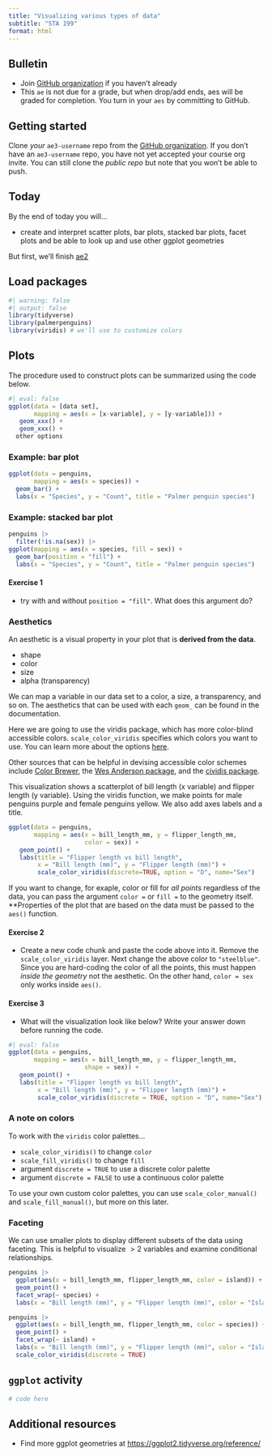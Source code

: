 ```yaml
---
title: "Visualizing various types of data"
subtitle: "STA 199"
format: html
---
```


## Bulletin

-   Join [GitHub organization](https://github.com/sta199-sp23-1) if you haven't already
-   This `ae` is not due for a grade, but when drop/add ends, aes will be graded for completion. You turn in your `aes` by committing to GitHub.

## Getting started

Clone *your* `ae3-username` repo from the [GitHub organization](https://github.com/sta199-sp23-1/).
If you don't have an `ae3-username` repo, you have not yet accepted your course org invite.
You can still clone the *public repo* but note that you won't be able to push.

## Today

By the end of today you will...

- create and interpret scatter plots, bar plots, stacked bar plots, facet plots and be able to look up and use other ggplot geometries

But first, we'll finish [ae2](/ae/ae-02.html)

## Load packages

```r
#| warning: false
#| output: false
library(tidyverse)
library(palmerpenguins)
library(viridis) # we'll use to customize colors
```


## Plots

The procedure used to construct plots can be summarized using the code below.

```r
#| eval: false
ggplot(data = [data set], 
       mapping = aes(x = [x-variable], y = [y-variable])) +
   geom_xxx() +
   geom_xxx() + 
  other options
```

### Example: bar plot

```r
ggplot(data = penguins, 
       mapping = aes(x = species)) +
  geom_bar() +
  labs(x = "Species", y = "Count", title = "Palmer penguin species")
```

### Example: stacked bar plot

```r
penguins |>
  filter(!is.na(sex)) |>
ggplot(mapping = aes(x = species, fill = sex)) +
  geom_bar(position = "fill") +
  labs(x = "Species", y = "Count", title = "Palmer penguin species")
```


#### Exercise 1 

- try with and without `position = "fill"`. What does this argument do?

### Aesthetics

An aesthetic is a visual property in your plot that is **derived from the data**.

- shape
- color
- size
- alpha (transparency)

We can map a variable in our data set to a color, a size, a transparency, and so on. The aesthetics that can be used with each `geom_` can be found in the documentation.

Here we are going to use the viridis package, which has more color-blind accessible colors. `scale_color_viridis` specifies which colors you want to use. You can learn more about the options [here](https://www.rdocumentation.org/packages/viridis/versions/0.5.1/topics/scale_color_viridis).

Other sources that can be helpful in devising accessible color schemes include [Color Brewer](https://colorbrewer2.org/#type=sequential&scheme=BuGn&n=3), the [Wes Anderson package](https://github.com/karthik/wesanderson), and the [cividis package](https://github.com/marcosci/cividis).

This visualization shows a scatterplot of bill length (x variable) and flipper length (y variable). Using the viridis function, we make points for male penguins purple and female penguins yellow. We also add axes labels and a title.

```r
ggplot(data = penguins, 
       mapping = aes(x = bill_length_mm, y = flipper_length_mm,
                     color = sex)) + 
   geom_point() + 
   labs(title = "Flipper length vs bill length",
        x = "Bill length (mm)", y = "Flipper length (mm)") + 
        scale_color_viridis(discrete=TRUE, option = "D", name="Sex")
```

If you want to change, for exaple, color or fill for *all points* regardless of the data, you can pass the argument `color = ` or `fill = ` to the geometry itself. **Properties of the plot that are based on the data must be passed to the `aes()` function.

#### Exercise 2

- Create a new code chunk and paste the code above into it. Remove the `scale_color_viridis` layer. Next change the above color to `"steelblue"`. Since you are hard-coding the color of all the points, this must happen *inside the geometry* not the aesthetic. On the other hand, `color = sex` only works inside `aes()`. 

#### Exercise 3

- What will the visualization look like below? Write your answer 
down before running the code.

```r
#| eval: false
ggplot(data = penguins, 
       mapping = aes(x = bill_length_mm, y = flipper_length_mm,
                     shape = sex)) + 
   geom_point() + 
   labs(title = "Flipper length vs bill length",
        x = "Bill length (mm)", y = "Flipper length (mm)") + 
        scale_color_viridis(discrete = TRUE, option = "D", name="Sex")
```


### A note on colors

To work with the `viridis` color palettes...

- `scale_color_viridis()` to change `color`
- `scale_fill_viridis()` to change `fill`
- argument `discrete = TRUE` to use a discrete color palette
- argument `discrete = FALSE` to use a continuous color palette

To use your own custom color palettes, you can use `scale_color_manual()` and `scale_fill_manual()`, but more on this later.

### Faceting

We can use smaller plots to display different subsets of the data using faceting. This is helpful to visualize $>2$ variables and examine conditional relationships.

```r
penguins |>
  ggplot(aes(x = bill_length_mm, flipper_length_mm, color = island)) +
  geom_point() +
  facet_wrap(~ species) +
  labs(x = "Bill length (mm)", y = "Flipper length (mm)", color = "Island")
```

```r
penguins |>
  ggplot(aes(x = bill_length_mm, flipper_length_mm, color = species)) +
  geom_point() +
  facet_wrap(~ island) +
  labs(x = "Bill length (mm)", y = "Flipper length (mm)", color = "Island") +
  scale_color_viridis(discrete = TRUE)
```

## `ggplot` activity

```r
# code here
```

## Additional resources

- Find more ggplot geometries at [https://ggplot2.tidyverse.org/reference/](https://ggplot2.tidyverse.org/reference/)


